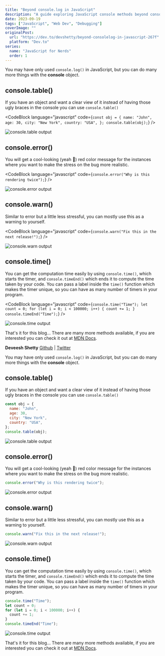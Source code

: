 ```yaml
---
title: "Beyond console.log in JavaScript"
description: "A guide exploring JavaScript console methods beyond console.log(), including table(), error(), warn(), and time() for better debugging and code analysis."
date: 2023-09-19
tags: ["JavaScript", "Web Dev", "Debugging"]
coverImage: ""
originalPost:
  url: "https://dev.to/devshetty/beyond-consolelog-in-javascript-267f"
  platform: "Dev.to"
series:
  name: "JavaScript for Nerds"
  order: 1
---
```



You may have only used `console.log()` in JavaScript, but you can do many more things with the **console** object.

## console.table()

If you have an object and want a clear view of it instead of having those ugly braces in the console you can use `console.table()`

<CodeBlock
  language="javascript"
  code={`const obj = {
  name: "John",
  age: 30,
  city: "New York",
  country: "USA",
};
console.table(obj);`}
/>

![console.table output](https://dev-to-uploads.s3.amazonaws.com/uploads/articles/2f45zqqoytph781kyak4.png)

## console.error()

You will get a cool-looking (yeah 🙂) red color message for the instances where you want to make the stress on the bug more realistic.

<CodeBlock
  language="javascript"
  code={`console.error("Why is this rendering twice");`}
/>

![console.error output](https://dev-to-uploads.s3.amazonaws.com/uploads/articles/kc0wuhxl6gvkq0ds3pba.png)

## console.warn()

Similar to error but a little less stressful, you can mostly use this as a warning to yourself.

<CodeBlock
  language="javascript"
  code={`console.warn("Fix this in the next release!");`}
/>

![console.warn output](https://dev-to-uploads.s3.amazonaws.com/uploads/articles/1c9en7hutb2nulv0j3ta.png)

## console.time()

You can get the computation time easily by using `console.time()`, which starts the timer, and `console.timeEnd()` which ends it to compute the time taken by your code.
You can pass a label inside the `time()` function which makes the timer unique, so you can have as many number of timers in your program.

<CodeBlock
  language="javascript"
  code={`console.time("Time");
let count = 0;
for (let i = 0; i < 100000; i++) {
  count += 1;
}
console.timeEnd("Time");`}
/>

![console.time output](https://dev-to-uploads.s3.amazonaws.com/uploads/articles/wb5i47dpx70f88raqaf9.png)

That's it for this blog... There are many more methods available, if you are interested you can check it out at [MDN Docs](https://developer.mozilla.org/en-US/docs/Web/API/console).

**Deveesh Shetty**
[Github](https://github.com/Deveesh-Shetty) | [Twitter](https://twitter.com/shettydeveesh)

You may have only used `console.log()` in JavaScript, but you can do many more things with the **console** object.

## console.table()

If you have an object and want a clear view of it instead of having those ugly braces in the console you can use `console.table()`

```js
const obj = {
  name: "John",
  age: 30,
  city: "New York",
  country: "USA",
};
console.table(obj);
```

![console.table output](https://dev-to-uploads.s3.amazonaws.com/uploads/articles/2f45zqqoytph781kyak4.png)

## console.error()

You will get a cool-looking (yeah 🙂) red color message for the instances where you want to make the stress on the bug more realistic.

```js
console.error("Why is this rendering twice");
```

![console.error output](https://dev-to-uploads.s3.amazonaws.com/uploads/articles/kc0wuhxl6gvkq0ds3pba.png)

## console.warn()

Similar to error but a little less stressful, you can mostly use this as a warning to yourself.

```js
console.warn("Fix this in the next release!");
```

![console.warn output](https://dev-to-uploads.s3.amazonaws.com/uploads/articles/1c9en7hutb2nulv0j3ta.png)

## console.time()

You can get the computation time easily by using `console.time()`, which starts the timer, and `console.timeEnd()` which ends it to compute the time taken by your code.
You can pass a label inside the `time()` function which makes the timer unique, so you can have as many number of timers in your program.

```js
console.time("Time");
let count = 0;
for (let i = 0; i < 100000; i++) {
  count += 1;
}
console.timeEnd("Time");
```

![console.time output](https://dev-to-uploads.s3.amazonaws.com/uploads/articles/wb5i47dpx70f88raqaf9.png)

That's it for this blog... There are many more methods available, if you are interested you can check it out at [MDN Docs](https://developer.mozilla.org/en-US/docs/Web/API/console).
